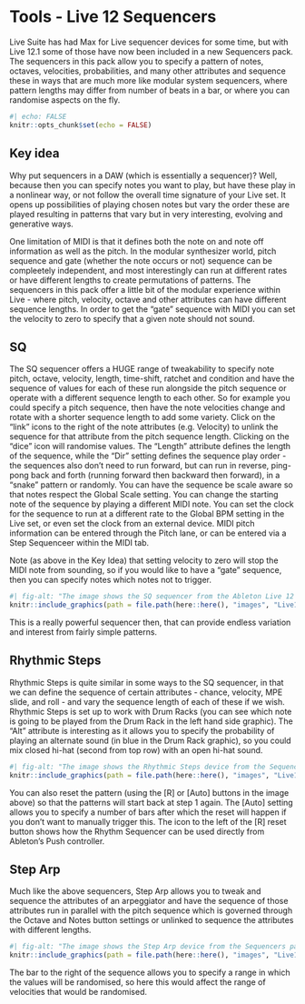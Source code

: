 # Tools - Live 12 Sequencers {#Chapter-031-Tools-Live12_Sequencers}

Live Suite has had Max for Live sequencer devices for some time, but with Live
12.1 some of those have now been included in a new Sequencers pack. The
sequencers in this pack allow you to specify a pattern of notes, octaves,
velocities, probabilities, and many other attributes and sequence these in ways
that are much more like modular system sequencers, where pattern lengths may
differ from number of beats in a bar, or where you can randomise aspects on the
fly.

```r
#| echo: FALSE
knitr::opts_chunk$set(echo = FALSE)
```

::: callout-tip
## Key idea

Why put sequencers in a DAW (which is essentially a sequencer)? Well, because
then you can specify notes you want to play, but have these play in a nonlinear
way, or not follow the overall time signature of your Live set. It opens up
possibilities of playing chosen notes but vary the order these are played
resulting in patterns that vary but in very interesting, evolving and generative
ways.

One limitation of MIDI is that it defines both the note on and note off
information as well as the pitch. In the modular synthesizer world, pitch 
sequence and gate (whether the note occurs or not) sequence can be compleetely
independent, and most interestingly can run at different rates or have different
lengths to create permutations of patterns. The sequencers in this pack offer
a little bit of the modular experience within Live - where pitch, velocity, 
octave and other attributes can have different sequence lengths. In order to 
get the "gate" sequence with MIDI you can set the velocity to zero to specify that 
a given note should not sound.

::: 

## SQ

The SQ sequencer offers a HUGE range of tweakability to specify note pitch,
octave, velocity, length, time-shift, ratchet and condition and have the
sequence of values for each of these run alongside the pitch sequence or operate
with a different sequence length to each other. So for example you could specify
a pitch sequence, then have the note velocities change and rotate with a shorter
sequence length to add some variety. Click on the "link" icons to the right of
the note attributes (e.g. Velocity) to unlink the sequence for that attribute
from the pitch sequence length. Clicking on the "dice" icon will randomise
values. The "Length" attribute defines the length of the sequence, while the
"Dir" setting defines the sequence play order - the sequences also don't need to
run forward, but can run in reverse, ping-pong back and forth (running forward
then backward then forward), in a "snake" pattern or randomly. You can have the
sequence be scale aware so that notes respect the Global Scale setting. You can
change the starting note of the sequence by playing a different MIDI note. You
can set the clock for the sequence to run at a different rate to the Global BPM
setting in the Live set, or even set the clock from an external device. MIDI
pitch information can be entered through the Pitch lane, or can be entered via a
Step Sequenceer within the MIDI tab.

Note (as above in the Key Idea) that setting velocity to zero will stop the 
MIDI note from sounding, so if you would like to have a "gate" sequence, then
you can specify notes which notes not to trigger.

```r
#| fig-alt: "The image shows the SQ sequencer from the Ableton Live 12 Sequencer pack. On the left are settings for Clock and a dropdown to set this as Internal, MIDI or Transport. In the Time tab there is a dial for setting BPM or clock division and an option to set the Swing amount. The main panel in the center has an eight step sequencer, a dropdown to specify direction of the sequence, start and end points and the number of steps can be set to 8 or sixteen. Sliders in the sequence define parameters such as note Pitch, Octave, Velocity, Length and on the second page Time Shift, Ratchet and Condition. A numeric table shows the value of each of these parameters for each step. To the right on the bottom is the ablity to scramble or permute the steps, set the same value for each step or randomise the values. There is a chain icon which allows you to have different sequence lengths for each parameter and length value boxes to define the length. You can also change play direction of each sequence. In the top right there is the option to set the scale and a scale awareness button."
knitr::include_graphics(path = file.path(here::here(), "images", "Live12_SQ.png"))
```

This is a really powerful sequencer then, that can provide endless variation and
interest from fairly simple patterns.

## Rhythmic Steps

Rhythmic Steps is quite similar in some ways to the SQ sequencer, in that we can
define the sequence of certain attributes - chance, velocity, MPE slide, and
roll - and vary the sequence length of each of these if we wish. Rhythmic Steps
is set up to work with Drum Racks (you can see which note is going to be played
from the Drum Rack in the left hand side graphic). The "Alt" attribute is
interesting as it allows you to specify the probability of playing an alternate
sound (in blue in the Drum Rack graphic), so you could mix closed hi-hat (second
from top row) with an open hi-hat sound.

```r
#| fig-alt: "The image shows the Rhythmic Steps device from the Sequencers pack in Ableton Live 12. The sequencer has four lanes and vertical bar sliders set parameters such as Chance, Alternate note, Velocity, Slide, Roll or ratchet. To the left of the sliders for each lane there is a four by four grid corresponding to the pads of a Drum Rack device. There is one square coloured yellow and another coloured blue. The blue square is the alternate pad which will be triggered. To the right of each lane are buttons to randomise values, a value box for defining the length of the sequence. There's an X button to clear the sequence, a chain icon to unlock sequence lengths and a Mute button."
knitr::include_graphics(path = file.path(here::here(), "images", "Live12_RhythmicSteps.png"))
```

You can also reset the pattern (using the [R] or [Auto] buttons in the image
above) so that the patterns will start back at step 1 again. The [Auto] setting
allows you to specify a number of bars after which the reset will happen if you
don't want to manually trigger this. The icon to the left of the [R] reset
button shows how the Rhythm Sequencer can be used directly from Ableton's Push
controller.

## Step Arp

Much like the above sequencers, Step Arp allows you to tweak and sequence the
attributes of an arpeggiator and have the sequence of those attributes run in
parallel with the pitch sequence which is governed through the Octave and Notes
button settings or unlinked to sequence the attributes with different lengths.

```r
#| fig-alt: "The image shows the Step Arp device from the Sequencers pack in Ableton Live 12. The device has a Division dial to set the pace of the arpeggiator on the left, a sync button to lock to the host tempo. The main panel of the device has vertical sliders to set values like Velocity, Length, Chance, Ratchet, Transpose and the ability to map modulation amounts to a parameter. Buttons next to Chance, Ratchet and Transpose allow you to switch these sequences off. A slider to the right of the device defines the range of values that can be randomised for each parameter. Along the top are options for setting the Octaves of the arpeggiator, arp direction, Note order, and a Hold button. The device has a scale awareness button."
knitr::include_graphics(path = file.path(here::here(), "images", "Live12_StepArp.png"))
```

The bar to the right of the sequence allows you to specify a range in which the
values will be randomised, so here this would affect the range of velocities
that would be randomised.

